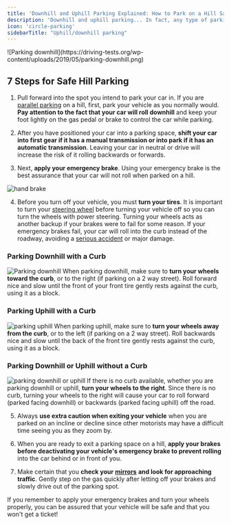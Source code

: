 ```yaml
---
title: 'Downhill and Uphill Parking Explained: How to Park on a Hill Safely'
description: 'Downhill and uphill parking... In fact, any type of parking on a hill takes special considerations compared to parking on a level surface. Making sure you know how to park on a hill safely will help build your driving confidence and ensure you don’t get any parking tickets for uncurbed wheels.'
icon: 'circle-parking'
sidebarTitle: "Uphill/downhill parking"
---
```

<Snippet file="andrei.mdx" />
![Parking downhill](https://driving-tests.org/wp-content/uploads/2019/05/parking-downhill.png)

## 7 Steps for Safe Hill Parking

1. Pull forward into the spot you intend to park your car in. If you are [parallel parking](https://driving-tests.org/beginner-drivers/how-to-parallel-park/) on a hill, first, park your vehicle as you normally would. **Pay attention to the fact that your car will roll downhill** and keep your foot lightly on the gas pedal or brake to control the car while parking.
    
2. After you have positioned your car into a parking space, **shift your car into first gear if it has a manual transmission or into park if it has an automatic transmission**. Leaving your car in neutral or drive will increase the risk of it rolling backwards or forwards.
    
3. Next, **apply your emergency brake**.
Using your emergency brake is the best assurance that your car will not roll when parked on a hill.
    
![hand brake](https://driving-tests.org/wp-content/uploads/2021/05/hand-brake-us.jpg)

4. Before you turn off your vehicle, you must **turn your tires**. It is important to turn your [steering wheel](https://driving-tests.org/beginner-drivers/how-to-hold-a-steering-wheel/) before turning your vehicle off so you can turn the wheels with power steering. Turning your wheels acts as another backup if your brakes were to fail for some reason. If your emergency brakes fail, your car will roll into the curb instead of the roadway, avoiding a [serious accident](https://driving-tests.org/beginner-drivers/after-the-crash-hiring-an-auto-accident-attorney/) or major damage.
    
### Parking Downhill with a Curb
![Parking downhill](https://driving-tests.org/wp-content/uploads/2019/05/parking-downhill.png)
When parking downhill, make sure to **turn your wheels toward the curb**, or to the right (if parking on a 2 way street). Roll forward nice and slow until the front of your front tire gently rests against the curb, using it as a block.
    
### Parking Uphill with a Curb
![parking uphill](https://driving-tests.org/wp-content/uploads/2019/05/parking-uphill.png)
When parking uphill, make sure to **turn your wheels away from the curb**, or to the left (if parking on a 2 way street). Roll backwards nice and slow until the back of the front tire gently rests against the curb, using it as a block.
    
### Parking Downhill or Uphill without a Curb
![parking downhill or uphill](https://driving-tests.org/wp-content/uploads/2019/05/parking-without-curb.png)
If there is no curb available, whether you are parking downhill or uphill, **turn your wheels to the right**. Since there is no curb, turning your wheels to the right will cause your car to roll forward (parked facing downhill) or backwards (parked facing uphill) off the road.
    
5. Always **use extra caution when exiting your vehicle** when you are parked on an incline or decline since other motorists may have a difficult time seeing you as they zoom by.
    
6. When you are ready to exit a parking space on a hill, **apply your brakes before deactivating your vehicle's emergency brake to prevent rolling** into the car behind or in front of you.
    
7. Make certain that you **check your** [**mirrors**](https://driving-tests.org/beginner-drivers/mirrors-how-to-adjust/) **and look for approaching traffic**. Gently step on the gas quickly after letting off your brakes and slowly drive out of the parking spot.
    
If you remember to apply your emergency brakes and turn your wheels properly, you can be assured that your vehicle will be safe and that you won't get a ticket!